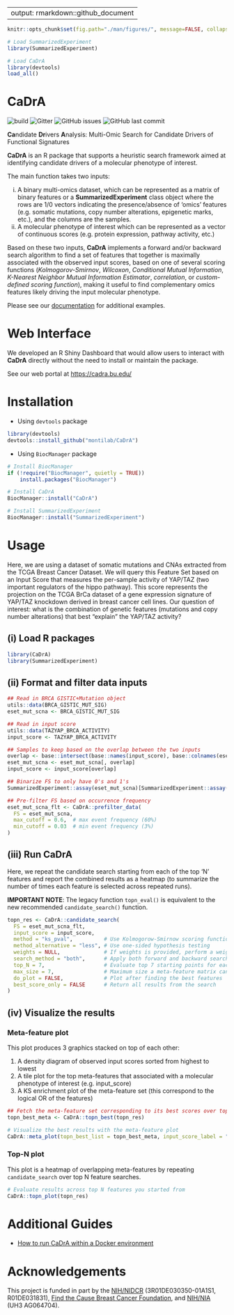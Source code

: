 
---
output: rmarkdown::github_document
---

<!-- README.md is generated from README.Rmd. Please edit that file -->

```r
knitr::opts_chunk$set(fig.path="./man/figures/", message=FALSE, collapse = TRUE, comment="")

# Load SummarizedExperiment
library(SummarizedExperiment)

# Load CaDrA
library(devtools)
load_all()
```

# CaDrA

![build](https://github.com/montilab/cadra/workflows/rcmdcheck/badge.svg)
![Gitter](https://img.shields.io/gitter/room/montilab/cadra)
![GitHub issues](https://img.shields.io/github/issues/montilab/cadra)
![GitHub last commit](https://img.shields.io/github/last-commit/montilab/cadra)
  
**Ca**ndidate **Dr**ivers **A**nalysis: Multi-Omic Search for Candidate Drivers of Functional Signatures

**CaDrA** is an R package that supports a heuristic search framework aimed at identifying candidate drivers of a molecular phenotype of interest. 

The main function takes two inputs:

i) A binary multi-omics dataset, which can be represented as a matrix of binary features or a **SummarizedExperiment** class object where the rows are 1/0 vectors indicating the presence/absence of ‘omics’ features (e.g. somatic mutations, copy number alterations, epigenetic marks, etc.), and the columns are the samples.
ii) A molecular phenotype of interest which can be represented as a vector of continuous scores (e.g. protein expression, pathway activity, etc.)

Based on these two inputs, **CaDrA** implements a forward and/or backward search algorithm to find a set of features that together is maximally associated with the observed input scores, based on one of several scoring functions (*Kolmogorov-Smirnov*, *Wilcoxon*, *Conditional Mutual Information*, *K-Nearest Neighbor Mutual Information Estimator*, *correlation*, or *custom-defined scoring function*), making it useful to find complementary omics features likely driving the input molecular phenotype.

Please see our [documentation](https://montilab.github.io/CaDrA/) for additional examples.

# Web Interface

We developed an R Shiny Dashboard that would allow users to interact with **CaDrA** directly without the need to install or maintain the package.

See our web portal at [https://cadra.bu.edu/](https://cadra.bu.edu/)

# Installation

- Using `devtools` package

```r
library(devtools)
devtools::install_github("montilab/CaDrA")
```

- Using `BiocManager` package

```r
# Install BiocManager
if (!require("BiocManager", quietly = TRUE))
    install.packages("BiocManager")

# Install CaDrA
BiocManager::install("CaDrA")

# Install SummarizedExperiment
BiocManager::install("SummarizedExperiment")
```

# Usage

Here, we are using a dataset of somatic mutations and CNAs extracted from the TCGA Breast Cancer Dataset. We will query this Feature Set based on an Input Score that measures the per-sample activity of YAP/TAZ (two important regulators of the hippo pathway). This score represents the projection on the TCGA BrCa dataset of a gene expression signature of YAP/TAZ knockdown derived in breast cancer cell lines. Our question of interest: what is the combination of genetic features (mutations and copy number alterations) that best “explain” the YAP/TAZ activity?

## (i) Load R packages

```r
library(CaDrA)
library(SummarizedExperiment)
```

## (ii) Format and filter data inputs

```r
## Read in BRCA GISTIC+Mutation object
utils::data(BRCA_GISTIC_MUT_SIG)
eset_mut_scna <- BRCA_GISTIC_MUT_SIG

## Read in input score
utils::data(TAZYAP_BRCA_ACTIVITY)
input_score <- TAZYAP_BRCA_ACTIVITY

## Samples to keep based on the overlap between the two inputs
overlap <- base::intersect(base::names(input_score), base::colnames(eset_mut_scna))
eset_mut_scna <- eset_mut_scna[, overlap]
input_score <- input_score[overlap]

## Binarize FS to only have 0's and 1's
SummarizedExperiment::assay(eset_mut_scna)[SummarizedExperiment::assay(eset_mut_scna) > 1] <- 1.0

## Pre-filter FS based on occurrence frequency
eset_mut_scna_flt <- CaDrA::prefilter_data(
  FS = eset_mut_scna,
  max_cutoff = 0.6,  # max event frequency (60%)
  min_cutoff = 0.03  # min event frequency (3%)
)  
```

## (iii) Run CaDrA

Here, we repeat the candidate search starting from each of the top 'N' features and report the combined results as a heatmap (to summarize the number of times each feature is selected across repeated runs). 

**IMPORTANT NOTE**: The legacy function `topn_eval()` is equivalent to the new recommended `candidate_search()` function.

```r
topn_res <- CaDrA::candidate_search(
  FS = eset_mut_scna_flt,
  input_score = input_score,
  method = "ks_pval",          # Use Kolmogorow-Smirnow scoring function 
  method_alternative = "less", # Use one-sided hypothesis testing
  weights = NULL,              # If weights is provided, perform a weighted-KS test
  search_method = "both",      # Apply both forward and backward search
  top_N = 7,                   # Evaluate top 7 starting points for each search
  max_size = 7,                # Maximum size a meta-feature matrix can extend to
  do_plot = FALSE,             # Plot after finding the best features
  best_score_only = FALSE      # Return all results from the search
)
```

## (iv) Visualize the results

### Meta-feature plot

This plot produces 3 graphics stacked on top of each other: 

1. A density diagram of observed input scores sorted from highest to lowest 
2. A tile plot for the top meta-features that associated with a molecular phenotype of interest (e.g. input_score)
3. A KS enrichment plot of the meta-feature set (this correspond to the logical OR of the features)

```r
## Fetch the meta-feature set corresponding to its best scores over top N features searches
topn_best_meta <- CaDrA::topn_best(topn_res)

# Visualize the best results with the meta-feature plot
CaDrA::meta_plot(topn_best_list = topn_best_meta, input_score_label = "YAP/TAZ Activity")
```

### Top-N plot

This plot is a heatmap of overlapping meta-features by repeating `candidate_search` over top N feature searches.

```r
# Evaluate results across top N features you started from
CaDrA::topn_plot(topn_res) 
```

# Additional Guides

- [How to run CaDrA within a Docker environment](https://montilab.github.io/CaDrA/articles/docker.html)

# Acknowledgements

This project is funded in part by the [NIH/NIDCR](https://www.nidcr.nih.gov/) (3R01DE030350-01A1S1, R01DE031831), [Find the Cause Breast Cancer Foundation](https://findthecausebcf.org), and [NIH/NIA](https://www.nia.nih.gov/) (UH3 AG064704).

